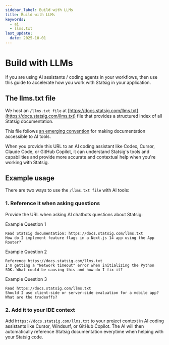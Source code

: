 ```yaml
---
sidebar_label: Build with LLMs
title: Build with LLMs
keywords:
  - ai
  - llms.txt
last_update:
  date: 2025-10-01
---
```


# Build with LLMs

If you are using AI assistants / coding agents in your workflows, then use this guide to accelerate how you work with Statsig in your application.

## The llms.txt file

We host an `/llms.txt file` at [https://docs.statsig.com/llms.txt](https://docs.statsig.com/llms.txt) file that provides a structured index of all Statsig documentation. 

This file follows [an emerging convention](https://llmstxt.org/) for making documentation accessible to AI tools.

When you provide this URL to an AI coding assistant like Codex, Cursor, Claude Code, or GitHub Copilot, it can understand Statsig's tools and capabilities and provide more accurate and contextual help when you're working with Statsig.

## Example usage

There are two ways to use the `/llms.txt file` with AI tools:

### 1. Reference it when asking questions

Provide the URL when asking AI chatbots questions about Statsig:

Example Question 1
```
Read Statsig documentation: https://docs.statsig.com/llms.txt
How do I implement feature flags in a Next.js 14 app using the App Router?
```

Example Question 2
```
Reference https://docs.statsig.com/llms.txt
I'm getting a "Network timeout" error when initializing the Python SDK. What could be causing this and how do I fix it?
```

Example Question 3
```
Read https://docs.statsig.com/llms.txt
Should I use client-side or server-side evaluation for a mobile app? What are the tradeoffs?
```

### 2. Add it to your IDE context

Add `https://docs.statsig.com/llms.txt` to your project context in AI coding assistants like Cursor, Windsurf, or GitHub Copilot. The AI will then automatically reference Statsig documentation everytime when helping with your Statsig code.